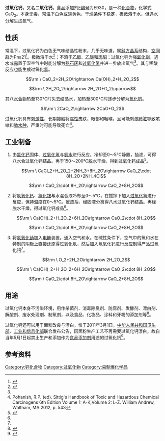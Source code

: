 {{Chembox
| Reference = <ref name="BGIA GESTIS">{{GESTIS|ZVG=570092|CAS=1305-79-9|Datum=17. August 2009}}</ref>
| Name = 过氧化钙
| ImageFile1 = Crystal structure of CaO2.jpg
| ImageFile2 = Calcium peroxide octahydrate.jpg
| ImageName = 过氧化钙 <!-- 过氧化钡结构 -->
| OtherNames = 二氧化钙<br />E930
| Section1 = {{Chembox Identifiers
| CASNo = 1305-79-9
| CASNo_Ref = {{cascite|correct|CAS}}
| PubChem  =  14779
| RTECS  =  EW3865000
| ChemSpiderID_Ref  = {{chemspidercite|correct|chemspider}}|  ChemSpiderID  =  14096
| UNII_Ref  = {{fdacite|correct|FDA}}|  UNII  =  7FRO2ENO91
| InChI  =  1/Ca.O2/c;1-2/q+2;-2
| ChEBI_Ref  = {{ebicite|correct|EBI}}|  ChEBI  =  48233
| SMILES  =  [Ca+2].[O-][O-]
| InChIKey  =  LHJQIRIGXXHNLA-UHFFFAOYAW
| StdInChI_Ref  = {{stdinchicite|correct|chemspider}}|  StdInChI  =  1S/Ca.O2/c;1-2/q+2;-2
| StdInChIKey_Ref  = {{stdinchicite|correct|chemspider}}|  StdInChIKey  =  LHJQIRIGXXHNLA-UHFFFAOYSA-N
}}
| Section2 = {{Chembox Properties
| Formula = CaO<sub>2</sub>
| MolarMass = 72.077
| Density = 2.91 g/cm<sup>3</sup>
| Appearance = 白色至浅黄色固体
| Solubility = 与水反应
| MeltingPt = 约200 °C
| BoilingPt = 
| pKa = 12.5
}}
| Section7 = {{Chembox Hazards
| ExternalMSDS =
| EUClass = 氧化性 ('''O''')<br />腐蚀性 ('''C''')
| EUIndex =
| RPhrases = {{R9}}, {{R34}}
| SPhrases = {{S17}}, {{S26}}, {{S36/37/39}}, {{S45}}
| LD50 = >5000 mg/kg (大鼠经口) <br /> >10000 mg/kg (大鼠经皮)
}}
| Section8 = {{Chembox Related
| OtherAnions = [[氧化钙|氧化钙]]
| OtherCations = [[过氧化锶|过氧化锶]]<br/>[[过氧化钡|过氧化钡]]<br/>[[过氧化钠|过氧化钠]]
}}
}}

'''过氧化钙'''，又名'''二氧化钙'''，食品添加剂[[E编号|E编号]]为E930，是一种[[化合物|化合物]]，化学式CaO<sub>2</sub>。本身无毒，常温下白色或淡黄色，干燥条件下稳定，极微溶于水，但遇水分解生成氧气。

== 性质 ==
常温下，过氧化钙为白色无气味结晶性粉末，几乎无味道，属[[斜方晶系|斜方晶系]]结构，[[空间群|空间群]]为Pna21<ref name=a1>{{cite journal |journal=RSC Advances |year=2013 |title=
Structures and stabilities of alkaline earth metal peroxides XO2 (X = Ca, Be, Mg) studied by a genetic algorithm |first1=X. |last1=Zhao |doi=10.1039/C3RA43617A |last2=Nguyen |first2=M.C. |last3=Wang |first3=C.Z. |last4=Ho |first4=K.M. }}</ref>。极微溶于水<ref name = Ullmann>{{Ullmann | title = Peroxo Compounds, Inorganic | author =  Harald Jakob, Stefan Leininger, Thomas Lehmann, Sylvia Jacobi, Sven Gutewort | doi = 10.1002/14356007.a19_177.pub2}}</ref>；不溶于[[乙醇|乙醇]]、[[乙醚|乙醚]]和[[丙酮|丙酮]]；过氧化钙为强[[氧化剂|氧化剂]]，遇水或露置于湿空气中时能分解为[[熟石灰|熟石灰]]和[[过氧化氢|过氧化氢]]并进一步放出氧气<ref name="实验化学" />。其与稀酸反应也能生成过氧化氢。
:<math>\rm \ CaO_2+2H_2O\rightarrow Ca(OH)_2+H_2O_2</math>
:<math>\rm \ 2H_2O_2\rightarrow 2H_2O+O_2\uparrow</math>

其八[[水合物|水合物]]热至130℃时失去结晶水，加热至300℃时逐步分解为[[氧化钙|氧化钙]]。
:<math>\rm \ 2CaO_2\rightarrow 2CaO+O_2</math>

过氧化钙具有[[刺激性|刺激性]]，长期接触将[[腐蚀|腐蚀]]皮肤、眼部和咽喉，且可能刺激[[肺脏|肺脏]]导致咳嗽和[[肺水肿|肺水肿]]，严重时可能导致死亡<ref>Pohanish, R.P. (ed). Sittig's Handbook of Toxic and Hazardous Chemical Carcinogens 6th Edition Volume 1: A-K,Volume 2: L-Z. William Andrew, Waltham, MA 2012, p. 543</ref>。

== 工业制备 ==

#由[[氯化钙|氯化钙]]固体、[[过氧化氢|过氧化氢]]与[[氨水|氨水]]进行反应，冷却至0～5℃静置，抽滤，可得八水合过氧化钙结晶。再于150～200℃脱水干燥，得到过氧化钙成品<ref name="zhifa">{{cite journal |author1=钟国清 |coauthors=四川畜牧兽医学院基础科技系 |title=过氧化钙的制法及应用 |journal=粮油食品科技 |date=1997 |issue=6 |pages=36-37 |doi=10.16210/j.cnki.1007-7561.1997.06.016 |accessdate=2018-10-23}}</ref>。
#:<math>\rm \ CaCl_2+H_2O_2+2NH_3+8H_2O\rightarrow CaO_2\cdot 8H_2O+2NH_4Cl</math>
#:<math>\rm \ CaO_2\cdot 8H_2O\rightarrow CaO_2+8H_2O</math>
#将[[氢氧化钙|氢氧化钙]]、[[氯化铵|氯化铵]]与水混合液冷却至0～5℃，在搅拌下加入[[过氧化氢|过氧化氢]]进行反应，保持温度在0～5℃。反应后，经固液分离得八水过氧化钙结晶。再经脱水干燥，得过氧化钙成品<ref name="实验化学" />。
#:<math>\rm \ Ca(OH)_2+H_2O_2+6H_2O\rightarrow CaO_2\cdot 8H_2O</math>
#:<math>\rm \ CaO_2\cdot 8H_2O\rightarrow CaO_2+8H_2O</math>
#将[[氢氧化钠|氢氧化钠]]加入[[电解|电解]]装置，通入空气和水。在碱性条件下，空气中的氧和水在特制的阴极上直接还原得过氧化氢，然后加入氢氧化钙进行反应制得产品过氧化钙<ref name="zhifa" />。
#:<math>\rm \ O_2+2H_2O\rightarrow 2H_2O_2</math>
#:<math>\rm \ Ca(OH)_2+H_2O_2+6H_2O\rightarrow CaO_2\cdot 8H_2O</math>
#:<math>\rm \ CaO_2\cdot 8H_2O\rightarrow CaO_2+8H_2O</math>

== 用途 ==
过氧化钙本身不污染环境，用作杀菌剂、消毒除臭剂、防腐剂、发酵剂、漂白剂、解酸剂、废水处理剂、制氧剂，以及食品、化妆品、涂料和牙粉的添加剂等<ref name="实验化学">{{cite book |author1=徐志珍 |author2=王燕 |author3=李梅君 |title=实验化学（I） |date=2016 |publisher=化学工业出版社 |location=北京 |isbn=978-7-122-27101-3 |pages=51-52 |edition=3 |accessdate=2018-10-16}}</ref>。

过氧化钙还可以用于面粉改良与漂白，惟于2011年3月1日，[[中华人民共和国卫生部|中华人民共和国卫生部]]、[[工业和信息化部|工业和信息化部]]联合发布公告，因面粉生产工艺不再需要过氧化钙漂白，故自当年5月1日起禁止生产和添加作为[[食品添加剂|食品添加剂]]用途的过氧化钙<ref>{{cite web |author1=周婷玉 |author2=林鹏超 |title=卫生部正式公告撤销“面粉增白剂”过氧化苯甲酰 |url=http://www.gov.cn/jrzg/2011-03/01/content_1814204.htm |website=中国政府网 |publisher=新华社 |date=2011-03-01 |quote=卫生部等部门3月1日正式发布公告，撤销食品添加剂过氧化苯甲酰、过氧化钙，自2011年5月1日起，禁止生产、在面粉中添加这两种物质。 |access-date=2018-10-16 |archive-url=https://web.archive.org/web/20181016130130/http://www.gov.cn/jrzg/2011-03/01/content_1814204.htm |archive-date=2018-10-16 |dead-url=no }}</ref>。

== 参考资料 ==
{{reflist|30em}}

{{鈣化合物}}
{{氧化物}}

[[Category:钙化合物|Category:钙化合物]]
[[Category:过氧化物|Category:过氧化物]]
[[Category:易制爆化学品|Category:易制爆化学品]]